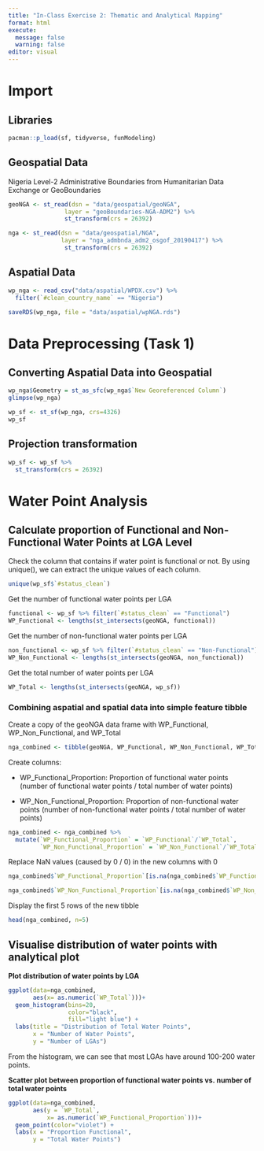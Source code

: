 ```yaml
---
title: "In-Class Exercise 2: Thematic and Analytical Mapping"
format: html
execute: 
  message: false
  warning: false
editor: visual
---
```


# Import

## Libraries

```r
pacman::p_load(sf, tidyverse, funModeling)
```

## Geospatial Data

Nigeria Level-2 Administrative Boundaries from Humanitarian Data Exchange or GeoBoundaries

```r
geoNGA <- st_read(dsn = "data/geospatial/geoNGA", 
                layer = "geoBoundaries-NGA-ADM2") %>%
                st_transform(crs = 26392)
```

```r
nga <- st_read(dsn = "data/geospatial/NGA", 
               layer = "nga_admbnda_adm2_osgof_20190417") %>%
                st_transform(crs = 26392)
```

## Aspatial Data

```r
wp_nga <- read_csv("data/aspatial/WPDX.csv") %>%
  filter(`#clean_country_name` == "Nigeria")
```

```r
saveRDS(wp_nga, file = "data/aspatial/wpNGA.rds")
```

# Data Preprocessing (Task 1)

## Converting Aspatial Data into Geospatial

```r
wp_nga$Geometry = st_as_sfc(wp_nga$`New Georeferenced Column`)
glimpse(wp_nga)
```

```r
wp_sf <- st_sf(wp_nga, crs=4326)
wp_sf
```

## Projection transformation

```r
wp_sf <- wp_sf %>%
  st_transform(crs = 26392)
```

# Water Point Analysis

## Calculate proportion of Functional and Non-Functional Water Points at LGA Level

Check the column that contains if water point is functional or not. By using unique(), we can extract the unique values of each column.

```r
unique(wp_sf$`#status_clean`)
```

Get the number of functional water points per LGA

```r
functional <- wp_sf %>% filter(`#status_clean` == "Functional") 
WP_Functional <- lengths(st_intersects(geoNGA, functional))
```

Get the number of non-functional water points per LGA

```r
non_functional <- wp_sf %>% filter(`#status_clean` == "Non-Functional")
WP_Non_Functional <- lengths(st_intersects(geoNGA, non_functional))
```

Get the total number of water points per LGA

```r
WP_Total <- lengths(st_intersects(geoNGA, wp_sf))
```

### Combining aspatial and spatial data into simple feature tibble

Create a copy of the geoNGA data frame with WP_Functional, WP_Non_Functional, and WP_Total

```r
nga_combined <- tibble(geoNGA, WP_Functional, WP_Non_Functional, WP_Total)
```

Create columns:

-   WP_Functional_Proportion: Proportion of functional water points (number of functional water points / total number of water points)

-   WP_Non_Functional_Proportion: Proportion of non-functional water points (number of non-functional water points / total number of water points)

```r
nga_combined <- nga_combined %>%
  mutate(`WP_Functional_Proportion` = `WP_Functional`/`WP_Total`,
         `WP_Non_Functional_Proportion` = `WP_Non_Functional`/`WP_Total`)
```

Replace NaN values (caused by 0 / 0) in the new columns with 0

```r
nga_combined$`WP_Functional_Proportion`[is.na(nga_combined$`WP_Functional_Proportion`)] = 0

nga_combined$`WP_Non_Functional_Proportion`[is.na(nga_combined$`WP_Non_Functional_Proportion`)] = 0
```

Display the first 5 rows of the new tibble

```r
head(nga_combined, n=5)
```

## Visualise distribution of water points with analytical plot

**Plot distribution of water points by LGA**

```r
ggplot(data=nga_combined, 
       aes(x= as.numeric(`WP_Total`)))+
  geom_histogram(bins=20, 
                 color="black", 
                 fill="light blue") +
  labs(title = "Distribution of Total Water Points",
       x = "Number of Water Points",
       y = "Number of LGAs")
```

From the histogram, we can see that most LGAs have around 100-200 water points.

**Scatter plot between proportion of functional water points vs. number of total water points**

```r
ggplot(data=nga_combined, 
       aes(y = `WP_Total`, 
           x= as.numeric(`WP_Functional_Proportion`)))+
  geom_point(color="violet") +
  labs(x = "Proportion Functional",
       y = "Total Water Points")
```
